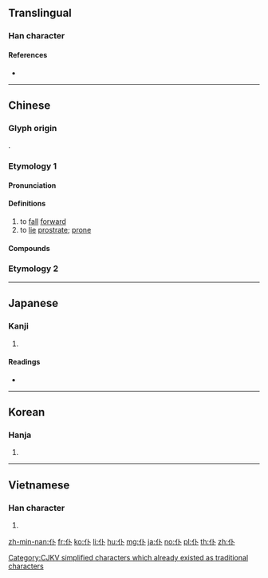 {{also|僕}}
==Translingual==
{{ja-forms|仆/[[僕]]|仆/仆|仆/[[僕]]}}

[[Category:CJKV simplified characters which already existed as traditional characters]]

===Han character===
{{Han char|rn=9|rad=人|as=02|sn=4|four=23200|canj=OY|ids=⿰亻卜}}

====References====
* {{Han ref|kx=0091.140|dkj=00354|dj=0193.060|hdz=10108.030|uh=4EC6|ud=20166|bh=A4B2|bd=42162}}

----

==Chinese==
{{zh-forms}}

===Glyph origin===
{{Han etym}}
{{Han compound|人|卜|c1=s|c2=p|ls=psc}}.

===Etymology 1===

====Pronunciation====
{{zh-pron
|m=pū,fù,2nb=variant
|c=fu6,puk1
|c_note=fu6 - literary; puk1 - colloquial
|h=pfs=phuk
|mn=phak
|w=2pheu
|mc=y
|oc=y
|cat=v
}}

====Definitions====
{{zh-hanzi}}

# to [[fall]] [[forward]]
# to [[lie]] [[prostrate]]; [[prone]]

====Compounds====
{{zh-der|仆街|仆地|前仆後繼|偃仆|屢仆屢起|僵仆|前仆後起|仆然|攧攧仆仆|此仆彼起|顛仆}}

===Etymology 2===
{{zh-see|僕||[[servant]]}}

----

==Japanese==

===Kanji===
{{ja-kanji|grade=|rs=人02}}

# {{defn|lang=ja|sort=人02}}

====Readings====
* {{ja-readings|on=[[ふ]] (fu), [[ほく]] (hoku)|kun=[[たおれる]] (taoreru)}}

----

==Korean==

===Hanja===
{{ko-hanja|hangeul=부|rv=bu|mr=pu|y=pwu}}

# {{defn|lang=ko|sort=人02}}

----

==Vietnamese==

===Han character===
{{vi-hantu|[[bộc]], [[phó]]|rs=人02}}

# {{defn|lang=vi|sort=人02}}

[[zh-min-nan:仆]]
[[fr:仆]]
[[ko:仆]]
[[li:仆]]
[[hu:仆]]
[[mg:仆]]
[[ja:仆]]
[[no:仆]]
[[pl:仆]]
[[th:仆]]
[[zh:仆]]
